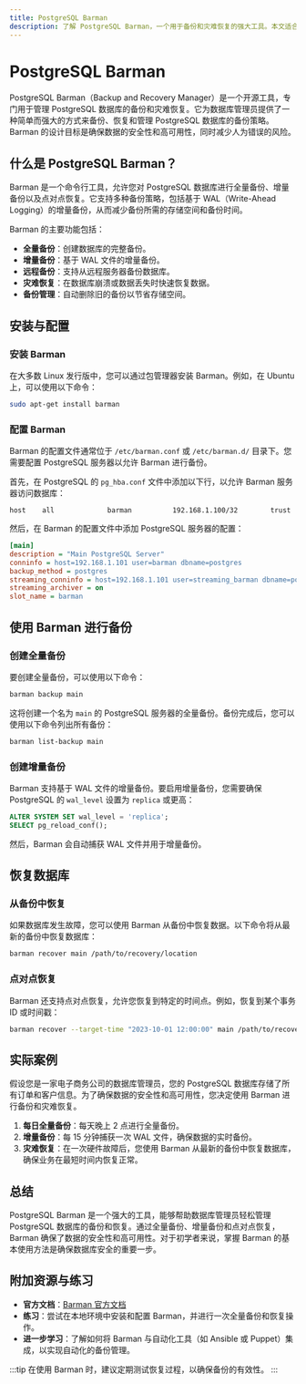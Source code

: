 ```yaml
---
title: PostgreSQL Barman
description: 了解 PostgreSQL Barman，一个用于备份和灾难恢复的强大工具。本文适合初学者，涵盖基本概念、实际应用和代码示例。
---
```


# PostgreSQL Barman

PostgreSQL Barman（Backup and Recovery Manager）是一个开源工具，专门用于管理 PostgreSQL 数据库的备份和灾难恢复。它为数据库管理员提供了一种简单而强大的方式来备份、恢复和管理 PostgreSQL 数据库的备份策略。Barman 的设计目标是确保数据的安全性和高可用性，同时减少人为错误的风险。

## 什么是 PostgreSQL Barman？

Barman 是一个命令行工具，允许您对 PostgreSQL 数据库进行全量备份、增量备份以及点对点恢复。它支持多种备份策略，包括基于 WAL（Write-Ahead Logging）的增量备份，从而减少备份所需的存储空间和备份时间。

Barman 的主要功能包括：
- **全量备份**：创建数据库的完整备份。
- **增量备份**：基于 WAL 文件的增量备份。
- **远程备份**：支持从远程服务器备份数据库。
- **灾难恢复**：在数据库崩溃或数据丢失时快速恢复数据。
- **备份管理**：自动删除旧的备份以节省存储空间。

## 安装与配置

### 安装 Barman

在大多数 Linux 发行版中，您可以通过包管理器安装 Barman。例如，在 Ubuntu 上，可以使用以下命令：

```bash
sudo apt-get install barman
```

### 配置 Barman

Barman 的配置文件通常位于 `/etc/barman.conf` 或 `/etc/barman.d/` 目录下。您需要配置 PostgreSQL 服务器以允许 Barman 进行备份。

首先，在 PostgreSQL 的 `pg_hba.conf` 文件中添加以下行，以允许 Barman 服务器访问数据库：

```plaintext
host    all             barman          192.168.1.100/32        trust
```

然后，在 Barman 的配置文件中添加 PostgreSQL 服务器的配置：

```ini
[main]
description = "Main PostgreSQL Server"
conninfo = host=192.168.1.101 user=barman dbname=postgres
backup_method = postgres
streaming_conninfo = host=192.168.1.101 user=streaming_barman dbname=postgres
streaming_archiver = on
slot_name = barman
```

## 使用 Barman 进行备份

### 创建全量备份

要创建全量备份，可以使用以下命令：

```bash
barman backup main
```

这将创建一个名为 `main` 的 PostgreSQL 服务器的全量备份。备份完成后，您可以使用以下命令列出所有备份：

```bash
barman list-backup main
```

### 创建增量备份

Barman 支持基于 WAL 文件的增量备份。要启用增量备份，您需要确保 PostgreSQL 的 `wal_level` 设置为 `replica` 或更高：

```sql
ALTER SYSTEM SET wal_level = 'replica';
SELECT pg_reload_conf();
```

然后，Barman 会自动捕获 WAL 文件并用于增量备份。

## 恢复数据库

### 从备份中恢复

如果数据库发生故障，您可以使用 Barman 从备份中恢复数据。以下命令将从最新的备份中恢复数据库：

```bash
barman recover main /path/to/recovery/location
```

### 点对点恢复

Barman 还支持点对点恢复，允许您恢复到特定的时间点。例如，恢复到某个事务 ID 或时间戳：

```bash
barman recover --target-time "2023-10-01 12:00:00" main /path/to/recovery/location
```

## 实际案例

假设您是一家电子商务公司的数据库管理员，您的 PostgreSQL 数据库存储了所有订单和客户信息。为了确保数据的安全性和高可用性，您决定使用 Barman 进行备份和灾难恢复。

1. **每日全量备份**：每天晚上 2 点进行全量备份。
2. **增量备份**：每 15 分钟捕获一次 WAL 文件，确保数据的实时备份。
3. **灾难恢复**：在一次硬件故障后，您使用 Barman 从最新的备份中恢复数据库，确保业务在最短时间内恢复正常。

## 总结

PostgreSQL Barman 是一个强大的工具，能够帮助数据库管理员轻松管理 PostgreSQL 数据库的备份和恢复。通过全量备份、增量备份和点对点恢复，Barman 确保了数据的安全性和高可用性。对于初学者来说，掌握 Barman 的基本使用方法是确保数据库安全的重要一步。

## 附加资源与练习

- **官方文档**：[Barman 官方文档](https://www.pgbarman.org/)
- **练习**：尝试在本地环境中安装和配置 Barman，并进行一次全量备份和恢复操作。
- **进一步学习**：了解如何将 Barman 与自动化工具（如 Ansible 或 Puppet）集成，以实现自动化的备份管理。

:::tip
在使用 Barman 时，建议定期测试恢复过程，以确保备份的有效性。
:::
